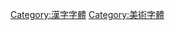 {{Catnav|頁面分類|人类社会|文化|艺术|美術字體}}
{{Catnav|頁面分類|人文學科|艺术|设计|美術字體}}
{{Catnav|頁面分類|人文學科|艺术|美術字體}}


[[Category:漢字字體|Category:漢字字體]]
[[Category:美術字體|Category:美術字體]]